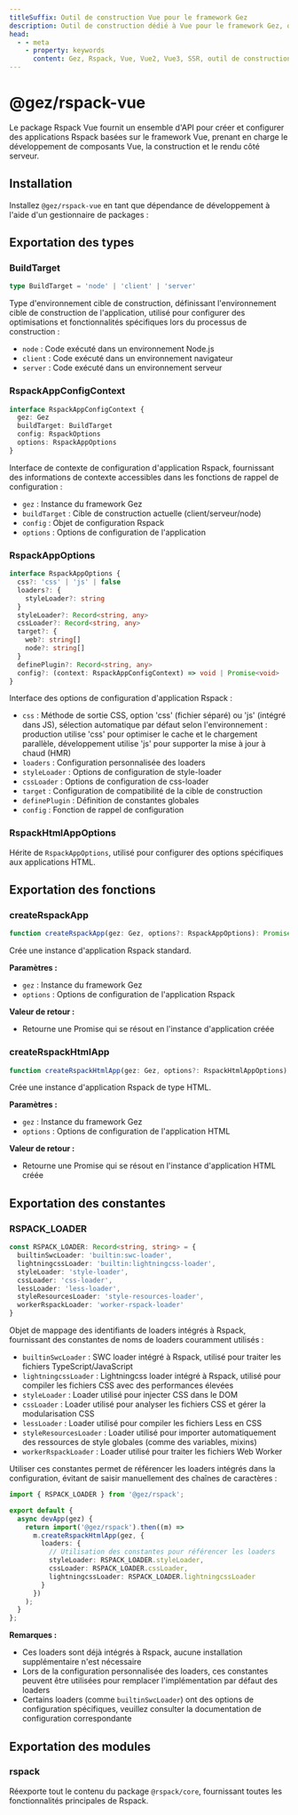 ```yaml
---
titleSuffix: Outil de construction Vue pour le framework Gez
description: Outil de construction dédié à Vue pour le framework Gez, offrant un support complet pour la construction d'applications Vue 2/3, y compris le développement de composants, le rendu SSR et l'optimisation des performances.
head:
  - - meta
    - property: keywords
      content: Gez, Rspack, Vue, Vue2, Vue3, SSR, outil de construction, développement de composants, rendu côté serveur, optimisation des performances
---
```



# @gez/rspack-vue

Le package Rspack Vue fournit un ensemble d'API pour créer et configurer des applications Rspack basées sur le framework Vue, prenant en charge le développement de composants Vue, la construction et le rendu côté serveur.

## Installation

Installez `@gez/rspack-vue` en tant que dépendance de développement à l'aide d'un gestionnaire de packages :

<PackageManagerTabs command="install @gez/rspack-vue -D" />

## Exportation des types

### BuildTarget

```ts
type BuildTarget = 'node' | 'client' | 'server'
```

Type d'environnement cible de construction, définissant l'environnement cible de construction de l'application, utilisé pour configurer des optimisations et fonctionnalités spécifiques lors du processus de construction :
- `node` : Code exécuté dans un environnement Node.js
- `client` : Code exécuté dans un environnement navigateur
- `server` : Code exécuté dans un environnement serveur

### RspackAppConfigContext

```ts
interface RspackAppConfigContext {
  gez: Gez
  buildTarget: BuildTarget
  config: RspackOptions
  options: RspackAppOptions
}
```

Interface de contexte de configuration d'application Rspack, fournissant des informations de contexte accessibles dans les fonctions de rappel de configuration :
- `gez` : Instance du framework Gez
- `buildTarget` : Cible de construction actuelle (client/serveur/node)
- `config` : Objet de configuration Rspack
- `options` : Options de configuration de l'application

### RspackAppOptions

```ts
interface RspackAppOptions {
  css?: 'css' | 'js' | false
  loaders?: {
    styleLoader?: string
  }
  styleLoader?: Record<string, any>
  cssLoader?: Record<string, any>
  target?: {
    web?: string[]
    node?: string[]
  }
  definePlugin?: Record<string, any>
  config?: (context: RspackAppConfigContext) => void | Promise<void>
}
```

Interface des options de configuration d'application Rspack :
- `css` : Méthode de sortie CSS, option 'css' (fichier séparé) ou 'js' (intégré dans JS), sélection automatique par défaut selon l'environnement : production utilise 'css' pour optimiser le cache et le chargement parallèle, développement utilise 'js' pour supporter la mise à jour à chaud (HMR)
- `loaders` : Configuration personnalisée des loaders
- `styleLoader` : Options de configuration de style-loader
- `cssLoader` : Options de configuration de css-loader
- `target` : Configuration de compatibilité de la cible de construction
- `definePlugin` : Définition de constantes globales
- `config` : Fonction de rappel de configuration

### RspackHtmlAppOptions

Hérite de `RspackAppOptions`, utilisé pour configurer des options spécifiques aux applications HTML.

## Exportation des fonctions

### createRspackApp

```ts
function createRspackApp(gez: Gez, options?: RspackAppOptions): Promise<App>
```

Crée une instance d'application Rspack standard.

**Paramètres :**
- `gez` : Instance du framework Gez
- `options` : Options de configuration de l'application Rspack

**Valeur de retour :**
- Retourne une Promise qui se résout en l'instance d'application créée

### createRspackHtmlApp

```ts
function createRspackHtmlApp(gez: Gez, options?: RspackHtmlAppOptions): Promise<App>
```

Crée une instance d'application Rspack de type HTML.

**Paramètres :**
- `gez` : Instance du framework Gez
- `options` : Options de configuration de l'application HTML

**Valeur de retour :**
- Retourne une Promise qui se résout en l'instance d'application HTML créée

## Exportation des constantes
### RSPACK_LOADER

```ts
const RSPACK_LOADER: Record<string, string> = {
  builtinSwcLoader: 'builtin:swc-loader',
  lightningcssLoader: 'builtin:lightningcss-loader',
  styleLoader: 'style-loader',
  cssLoader: 'css-loader',
  lessLoader: 'less-loader',
  styleResourcesLoader: 'style-resources-loader',
  workerRspackLoader: 'worker-rspack-loader'
}
```

Objet de mappage des identifiants de loaders intégrés à Rspack, fournissant des constantes de noms de loaders couramment utilisés :

- `builtinSwcLoader` : SWC loader intégré à Rspack, utilisé pour traiter les fichiers TypeScript/JavaScript
- `lightningcssLoader` : Lightningcss loader intégré à Rspack, utilisé pour compiler les fichiers CSS avec des performances élevées
- `styleLoader` : Loader utilisé pour injecter CSS dans le DOM
- `cssLoader` : Loader utilisé pour analyser les fichiers CSS et gérer la modularisation CSS
- `lessLoader` : Loader utilisé pour compiler les fichiers Less en CSS
- `styleResourcesLoader` : Loader utilisé pour importer automatiquement des ressources de style globales (comme des variables, mixins)
- `workerRspackLoader` : Loader utilisé pour traiter les fichiers Web Worker

Utiliser ces constantes permet de référencer les loaders intégrés dans la configuration, évitant de saisir manuellement des chaînes de caractères :

```ts title="src/entry.node.ts"
import { RSPACK_LOADER } from '@gez/rspack';

export default {
  async devApp(gez) {
    return import('@gez/rspack').then((m) =>
      m.createRspackHtmlApp(gez, {
        loaders: {
          // Utilisation des constantes pour référencer les loaders
          styleLoader: RSPACK_LOADER.styleLoader,
          cssLoader: RSPACK_LOADER.cssLoader,
          lightningcssLoader: RSPACK_LOADER.lightningcssLoader
        }
      })
    );
  }
};
```

**Remarques :**
- Ces loaders sont déjà intégrés à Rspack, aucune installation supplémentaire n'est nécessaire
- Lors de la configuration personnalisée des loaders, ces constantes peuvent être utilisées pour remplacer l'implémentation par défaut des loaders
- Certains loaders (comme `builtinSwcLoader`) ont des options de configuration spécifiques, veuillez consulter la documentation de configuration correspondante

## Exportation des modules

### rspack

Réexporte tout le contenu du package `@rspack/core`, fournissant toutes les fonctionnalités principales de Rspack.